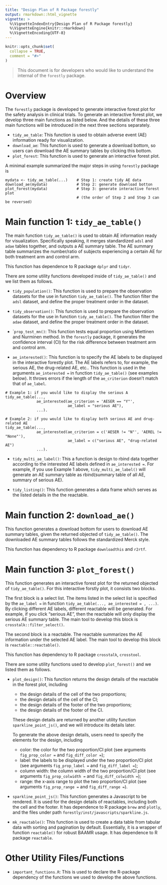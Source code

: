 ```yaml
---
title: "Design Plan of R Package forestly"
output: rmarkdown::html_vignette
vignette: >
  %\VignetteIndexEntry{Design Plan of R Package forestly}
  %\VignetteEngine{knitr::rmarkdown}
  %\VignetteEncoding{UTF-8}
---
```


```r
knitr::opts_chunk$set(
  collapse = TRUE,
  comment = "#>"
)
```

> This document is for developers who would like to understand the internal of the `forestly` package.

# Overview

The `forestly` package is developed to generate interactive forest plot for the safety analysis in clinical trials. 
To generate an interactive forest plot, we develop three main functions as listed below. 
And the details of these three main functions will be introduced in the next three sections separately.

- `tidy_ae_table`:  This function is used to obtain adverse event (AE) information ready for visualization.
- `download_ae`: This function is used to generate a download bottom, so users can download the AE summary tables by clicking this bottom.
- `plot_forest`: This function is used to generate an interactive forest plot.

A minimal example summarized the major steps in using `forestly` package is

```{}
mydata <- tidy_ae_table(...)    # Step 1: create tidy AE data
download_ae(mydata)             # Step 2: generate download botton
plot_forest(mydata)             # Step 3: generate interactive forest plot 
                                # (the order of Step 2 and Step 3 can be reversed)
```


# Main function 1: `tidy_ae_table()`

The main function `tidy_ae_table()` is used to obtain AE information ready for visualization. 
Specifically speaking, it merges standardized `adsl` and `adae` tables together, and outputs a AE summary table. 
The AE summary table summarizes the number/ratio of subjects experiencing a certain AE for both treatment arm and control arm.

This function has dependence to R package `dplyr` and `tidyr`.

There are some utility functions developed inside of `tidy_ae_table()` and we list them as follows.

- `tidy_population()`: This function is used to prepare the observation datasets for the use in function `tidy_ae_table()`. The function filter the `adsl` dataset, and define the proper treatment order in the dataset. 

- `tidy_observation()`: This function is used to prepare the observation datasets for the use in function `tidy_ae_table()`. The function filter the `adae` dataset, and define the proper treatment order in the dataset.

- ``prop_test_mn()`: This function tests equal proportion using Miettinen and Nurminen method. In the `forestly` package, it generates the confidence interval (CI) for the risk difference between treatment arm and control arm.

- `ae_interested()`: This function is to specify the AE labels to be displayed in the interactive forestly plot. The AE labels refers to, for example, the serious AE, the drug-related AE, etc.. This function is used in the arguments `ae_interested = ` in function `tidy_ae_table()` (see examples below). It throws errors if the length of the `ae_criterion` doesn't match that of `ae_label`.

```{}
# Example 1: if you would like to display the serious A
tidy_ae_table(...,
              ae_interested(ae_criterion = 'AESER == "Y"', 
                            ae_label = "serious AE"),
              ...).

# Example 2: if you would like to display both serious AE and drug-related AE
tidy_ae_table(...,
              ae_interested(ae_criterion = c('AESER != "N"', 'AEREL != "None"'),
                            ae_label = c("serious AE", "drug-related AE")
              ...).
```

- `tidy_multi_ae_label()`: This a function is design to rbind data together according to the interested AE labels defined in `ae_interested = `. For example, if you use Example 1 above, `tidy_multi_ae_label()` will generate an AE summary table as rbind(summary table of all AE, summary of serious AE).

- `tidy_listing()`: This function generates a data frame which serves as the listed details in the the reactable.


# Main function 2: `download_ae()`

This function generates a download bottom for users to download AE summary tables, given the returned objected of `tidy_ae_table()`.
The downloaded AE summary tables follows the standardized Merck style.

This function has dependency to R package `downloadthis` and `r2rtf`.

# Main function 3: `plot_forest()`

This function generates an interactive forest plot for the returned objected of `tidy_ae_table()`.
For this interactive forstly plot, it consists two blocks. 

The first block is a select list. 
The items listed in the select list is specified by the `ae_label = ` in function `tidy_ae_table(..., ae_interested = , ...)`.
By clicking different AE labels, different reactable will be generated. 
For example, if you click "serious AE", then the reactable will only display the serious AE summary table.
The main tool to develop this block is `crosstalk::filter_select()`.

The second block is a reactable.
The reactable summarizes the AE information under the selected AE label.
The main tool to develop this block is `reactable::reactable()`.

This function has dependency to R package `crosstalk`, `crosstool`. 

There are some utility functions used to develop `plot_forest()` and we listed them as follows.

- `plot_design()`: This function returns the design details of the reactable in the forest plot, including
  
  - the design details of the cell of the two proportions;
  - the design details of the cell of the CI;
  - the design details of the footer of the two proportions;
  - the design details of the footer of the CI.
  
  These design details are returned by another utility function `sparkline_point_js()`, and we will introduce its details later.
  
  To generate the above design details, users need to specify the elements for the design, including
  
  - color: the color for the two proportion/CI plot (see arguments `fig_prop_color =` and `fig_diff_color =`);
  - label: the labels to be displayed under the two proportion/CI plot (see arguments `fig_prop_label = ` and `fig_diff_label =`);
  - column width: the column width of the two proportion/CI plot (see arguments `fig_prop_colwidth = ` and `fig_diff_colwidth =`);
  - range: the x-axis range to plot the two proportion/CI plot (see arguments `fig_prop_range = ` and `fig_diff_range =`).
  
- `sparkline_point_js()`:  This function generates a Javascript to be rendered. It is used for the design details of reactables, including both the cell and the footer. It has dependence to R package `brew` and `plotly`, and the files under path `forestly/inst/javascripts/sparkline.js`.

- `mk_reactable()`: This function is used to create a data table from tabular data with sorting and pagination by default. Essentially, it is a wrapper of function `reactable()` for robust BAAMR usage. It has dependence to R package `reactable`.

# Other Utility Files/Functions

- `important_functions.R`: This is used to declare the R-package dependency of the functions we used to develop the above functions.
  